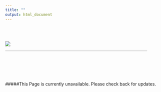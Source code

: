 ```yaml
---
title: ""
output: html_document
---
```

<br/>
<br/>

![](/Users/Brett/Desktop/AWR/analyticswithr/Data Visualization.png)

<hr width="90%">

<br/>
<br/>
<br/>
<br/>


#####This Page is currently unavailable. Please check back for updates.